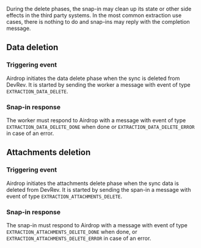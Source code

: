 During the delete phases, the snap-in may clean up its state or other side effects in the third party systems.
In the most common extraction use cases, there is nothing to do and snap-ins may reply with the completion message.

## Data deletion

### Triggering event

Airdrop initiates the data delete phase when the sync is deleted from DevRev.
It is started by sending the worker a message with event of type `EXTRACTION_DATA_DELETE`.

### Snap-in response

The worker must respond to Airdrop with a message with event of type `EXTRACTION_DATA_DELETE_DONE` when done or
`EXTRACTION_DATA_DELETE_ERROR` in case of an error.

## Attachments deletion


### Triggering event

Airdrop initiates the attachments delete phase when the sync data is deleted from DevRev.
It is started by sending the span-in a message with event of type `EXTRACTION_ATTACHMENTS_DELETE`.

### Snap-in response

The snap-in must respond to Airdrop with a message with event of type `EXTRACTION_ATTACHMENTS_DELETE_DONE` when done,
or `EXTRACTION_ATTACHMENTS_DELETE_ERROR` in case of an error.

